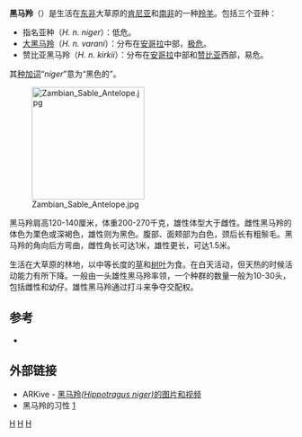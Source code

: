 {{Speciesbox 
| genus = Hippotragus
| species = niger
| authority = Harris, 1838
| status = LC
| status_system = IUCN3.1
| trend = down
| image = Sable_bull.jpg
| image_caption = 雄性黑马羚
}}

'''黑马羚'''（{{lang-xm|Hippotragus niger}}）是生活在[[东非|东非]]大草原的[[肯尼亚|肯尼亚]]和[[南非|南非]]的一种[[羚羊|羚羊]]。包括三个亚种：
* 指名亚种（''H. n. niger''）：低危。
* [[大黑马羚|大黑马羚]]（''H. n. varani''）：分布在[[安哥拉|安哥拉]]中部，[[极危|极危]]。
* 赞比亚黑马羚（''H. n. kirkii''）：分布在[[安哥拉|安哥拉]]中部和[[赞比亚|赞比亚]]西部，易危。

其[[种加词|种加词]]“''niger''”意为“黑色的”。

[[File:Zambian_Sable_Antelope.jpg|200px]]

黑马羚肩高120-140厘米，体重200-270千克，雄性体型大于雌性。雌性黑马羚的体色为栗色或深褐色，雄性则为黑色。腹部、面颊部为白色，颈后长有粗鬃毛。黑马羚的角向后方弯曲，雌性角长可达1米，雄性更长，可达1.5米。

生活在大草原的林地，以中等长度的[[草|草]]和[[树叶|树叶]]为食。在白天活动，但天热的时候活动能力有所下降。一般由一头雄性黑马羚率领，一个种群的数量一般为10-30头，包括雌性和幼仔。雄性黑马羚通过打斗来争夺交配权。

== 参考 ==
* {{IUCN2006|assessors=Antelope Specialist Group|year=1996|id=10170|title=Hippotragus niger|downloaded=11 May 2006}}

== 外部链接 ==
{{commons+cat|Hippotragus_niger|黑马羚|Hippotragus_niger}}
* ARKive - [https://web.archive.org/web/20070818043707/http://www.arkive.org/species/GES/mammals/Hippotragus_niger/ 黑马羚''(Hippotragus niger)''的图片和视频]
* 黑马羚的习性 [https://web.archive.org/web/20071008093805/http://wildlife-nature.com/sabletxt.htm]

{{Artiodactyla|R.2}}
{{羅德西亞主題}}
{{Taxonbar|from=Q239381}}

[[Category:馬羚屬|H]]
[[Category:非洲哺乳動物|H]]
[[Category:1838年描述的动物|H]]